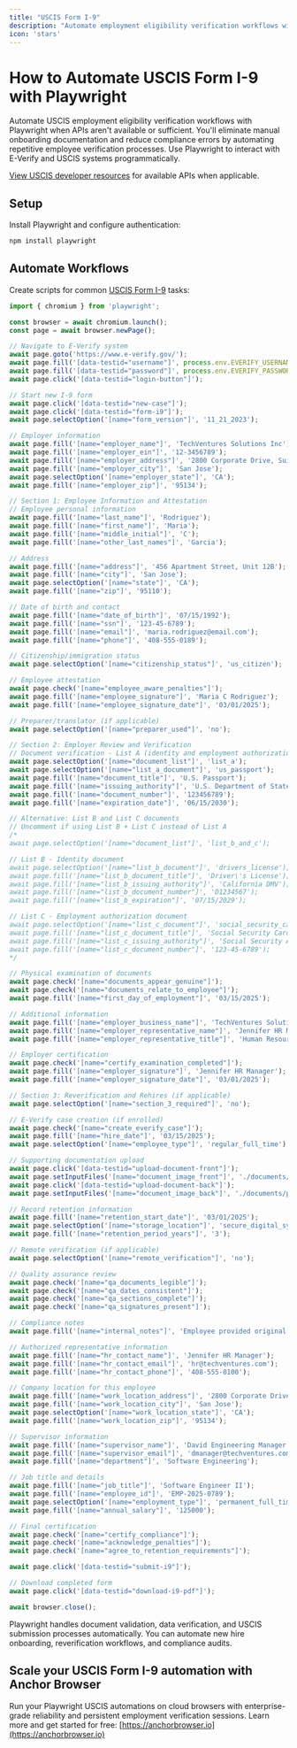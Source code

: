 ```yaml
---
title: "USCIS Form I-9"
description: "Automate employment eligibility verification workflows with Playwright when APIs aren't available."
icon: 'stars'
---
```


# How to Automate USCIS Form I-9 with Playwright

Automate USCIS employment eligibility verification workflows with Playwright when APIs aren't available or sufficient. You'll eliminate manual onboarding documentation and reduce compliance errors by automating repetitive employee verification processes. Use Playwright to interact with E-Verify and USCIS systems programmatically.

[View USCIS developer resources](https://www.uscis.gov/tools) for available APIs when applicable.

## Setup

Install Playwright and configure authentication:
```bash
npm install playwright
```

## Automate Workflows

Create scripts for common [USCIS Form I-9](https://www.uscis.gov/sites/default/files/document/forms/i-9.pdf) tasks:

```JavaScript
import { chromium } from 'playwright';

const browser = await chromium.launch();
const page = await browser.newPage();

// Navigate to E-Verify system
await page.goto('https://www.e-verify.gov/');
await page.fill('[data-testid="username"]', process.env.EVERIFY_USERNAME);
await page.fill('[data-testid="password"]', process.env.EVERIFY_PASSWORD);
await page.click('[data-testid="login-button"]');

// Start new I-9 form
await page.click('[data-testid="new-case"]');
await page.click('[data-testid="form-i9"]');
await page.selectOption('[name="form_version"]', '11_21_2023');

// Employer information
await page.fill('[name="employer_name"]', 'TechVentures Solutions Inc');
await page.fill('[name="employer_ein"]', '12-3456789');
await page.fill('[name="employer_address"]', '2800 Corporate Drive, Suite 500');
await page.fill('[name="employer_city"]', 'San Jose');
await page.selectOption('[name="employer_state"]', 'CA');
await page.fill('[name="employer_zip"]', '95134');

// Section 1: Employee Information and Attestation
// Employee personal information
await page.fill('[name="last_name"]', 'Rodriguez');
await page.fill('[name="first_name"]', 'Maria');
await page.fill('[name="middle_initial"]', 'C');
await page.fill('[name="other_last_names"]', 'Garcia');

// Address
await page.fill('[name="address"]', '456 Apartment Street, Unit 12B');
await page.fill('[name="city"]', 'San Jose');
await page.selectOption('[name="state"]', 'CA');
await page.fill('[name="zip"]', '95110');

// Date of birth and contact
await page.fill('[name="date_of_birth"]', '07/15/1992');
await page.fill('[name="ssn"]', '123-45-6789');
await page.fill('[name="email"]', 'maria.rodriguez@email.com');
await page.fill('[name="phone"]', '408-555-0189');

// Citizenship/immigration status
await page.selectOption('[name="citizenship_status"]', 'us_citizen');

// Employee attestation
await page.check('[name="employee_aware_penalties"]');
await page.fill('[name="employee_signature"]', 'Maria C Rodriguez');
await page.fill('[name="employee_signature_date"]', '03/01/2025');

// Preparer/translator (if applicable)
await page.selectOption('[name="preparer_used"]', 'no');

// Section 2: Employer Review and Verification
// Document verification - List A (identity and employment authorization)
await page.selectOption('[name="document_list"]', 'list_a');
await page.selectOption('[name="list_a_document"]', 'us_passport');
await page.fill('[name="document_title"]', 'U.S. Passport');
await page.fill('[name="issuing_authority"]', 'U.S. Department of State');
await page.fill('[name="document_number"]', '123456789');
await page.fill('[name="expiration_date"]', '06/15/2030');

// Alternative: List B and List C documents
// Uncomment if using List B + List C instead of List A
/*
await page.selectOption('[name="document_list"]', 'list_b_and_c');

// List B - Identity document
await page.selectOption('[name="list_b_document"]', 'drivers_license');
await page.fill('[name="list_b_document_title"]', 'Driver\'s License');
await page.fill('[name="list_b_issuing_authority"]', 'California DMV');
await page.fill('[name="list_b_document_number"]', 'D1234567');
await page.fill('[name="list_b_expiration"]', '07/15/2029');

// List C - Employment authorization document
await page.selectOption('[name="list_c_document"]', 'social_security_card');
await page.fill('[name="list_c_document_title"]', 'Social Security Card');
await page.fill('[name="list_c_issuing_authority"]', 'Social Security Administration');
await page.fill('[name="list_c_document_number"]', '123-45-6789');
*/

// Physical examination of documents
await page.check('[name="documents_appear_genuine"]');
await page.check('[name="documents_relate_to_employee"]');
await page.fill('[name="first_day_of_employment"]', '03/15/2025');

// Additional information
await page.fill('[name="employer_business_name"]', 'TechVentures Solutions Inc');
await page.fill('[name="employer_representative_name"]', 'Jennifer HR Manager');
await page.fill('[name="employer_representative_title"]', 'Human Resources Manager');

// Employer certification
await page.check('[name="certify_examination_completed"]');
await page.fill('[name="employer_signature"]', 'Jennifer HR Manager');
await page.fill('[name="employer_signature_date"]', '03/01/2025');

// Section 3: Reverification and Rehires (if applicable)
await page.selectOption('[name="section_3_required"]', 'no');

// E-Verify case creation (if enrolled)
await page.check('[name="create_everify_case"]');
await page.fill('[name="hire_date"]', '03/15/2025');
await page.selectOption('[name="employee_type"]', 'regular_full_time');

// Supporting documentation upload
await page.click('[data-testid="upload-document-front"]');
await page.setInputFiles('[name="document_image_front"]', './documents/passport_photo_page.pdf');
await page.click('[data-testid="upload-document-back"]');
await page.setInputFiles('[name="document_image_back"]', './documents/passport_signature_page.pdf');

// Record retention information
await page.fill('[name="retention_start_date"]', '03/01/2025');
await page.selectOption('[name="storage_location"]', 'secure_digital_system');
await page.fill('[name="retention_period_years"]', '3');

// Remote verification (if applicable)
await page.selectOption('[name="remote_verification"]', 'no');

// Quality assurance review
await page.check('[name="qa_documents_legible"]');
await page.check('[name="qa_dates_consistent"]');
await page.check('[name="qa_sections_complete"]');
await page.check('[name="qa_signatures_present"]');

// Compliance notes
await page.fill('[name="internal_notes"]', 'Employee provided original U.S. passport. Documents examined in person on 3/1/25. All information verified and accurate. E-Verify case will be created upon hire date.');

// Authorized representative information
await page.fill('[name="hr_contact_name"]', 'Jennifer HR Manager');
await page.fill('[name="hr_contact_email"]', 'hr@techventures.com');
await page.fill('[name="hr_contact_phone"]', '408-555-0100');

// Company location for this employee
await page.fill('[name="work_location_address"]', '2800 Corporate Drive, Suite 500');
await page.fill('[name="work_location_city"]', 'San Jose');
await page.selectOption('[name="work_location_state"]', 'CA');
await page.fill('[name="work_location_zip"]', '95134');

// Supervisor information
await page.fill('[name="supervisor_name"]', 'David Engineering Manager');
await page.fill('[name="supervisor_email"]', 'dmanager@techventures.com');
await page.fill('[name="department"]', 'Software Engineering');

// Job title and details
await page.fill('[name="job_title"]', 'Software Engineer II');
await page.fill('[name="employee_id"]', 'EMP-2025-0789');
await page.selectOption('[name="employment_type"]', 'permanent_full_time');
await page.fill('[name="annual_salary"]', '125000');

// Final certification
await page.check('[name="certify_compliance"]');
await page.check('[name="acknowledge_penalties"]');
await page.check('[name="agree_to_retention_requirements"]');

await page.click('[data-testid="submit-i9"]');

// Download completed form
await page.click('[data-testid="download-i9-pdf"]');

await browser.close();
```

Playwright handles document validation, data verification, and USCIS submission processes automatically. You can automate new hire onboarding, reverification workflows, and compliance audits.

## Scale your USCIS Form I-9 automation with Anchor Browser

Run your Playwright USCIS automations on cloud browsers with enterprise-grade reliability and persistent employment verification sessions. Learn more and get started for free: [https://anchorbrowser.io](https://anchorbrowser.io)
